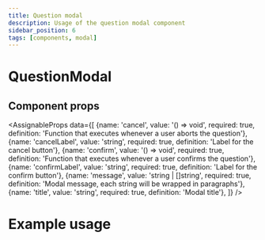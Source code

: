 ```yaml
---
title: Question modal
description: Usage of the question modal component
sidebar_position: 6
tags: [components, modal]
---
```


# QuestionModal

## Component props
<AssignableProps
  data={[
    {name: 'cancel', value: '() => void', required: true, definition: 'Function that executes whenever a user aborts the question'},
    {name: 'cancelLabel', value: 'string', required: true, definition: 'Label for the cancel button'},
    {name: 'confirm', value: '() => void', required: true, definition: 'Function that executes whenever a user confirms the question'},
    {name: 'confirmLabel', value: 'string', required: true, definition: 'Label for the confirm button'},
    {name: 'message', value: 'string | []string', required: true, definition: 'Modal message, each string will be wrapped in paragraphs'},
    {name: 'title', value: 'string', required: true, definition: 'Modal title'},
  ]}
/>

# Example usage

<QuestionExample/>

